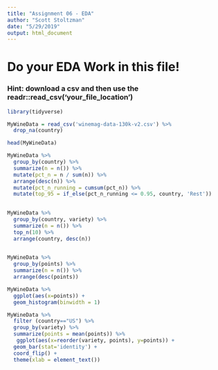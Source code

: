 ```yaml
---
title: "Assignment 06 - EDA"
author: "Scott Stoltzman"
date: "5/29/2019"
output: html_document
---
```



# Do your EDA Work in this file!

### Hint: download a csv and then use the readr::read_csv('your_file_location')
```r
library(tidyverse)
```
```r
MyWineData = read_csv('winemag-data-130k-v2.csv') %>%
  drop_na(country)
```


```r
head(MyWineData)
```

```r
MyWineData %>%
  group_by(country) %>%
  summarize(n = n()) %>%
  mutate(pct_n = n / sum(n)) %>%
  arrange(desc(n)) %>%
  mutate(pct_n_running = cumsum(pct_n)) %>%
  mutate(top_95 = if_else(pct_n_running <= 0.95, country, 'Rest')) 
  
```


```r
MyWineData %>%
  group_by(country, variety) %>%
  summarize(n = n()) %>%
  top_n(10) %>%
  arrange(country, desc(n))
  
```

```r
MyWineData %>%
  group_by(points) %>%
  summarize(n = n()) %>%
  arrange(desc(points))

MyWineData %>%
  ggplot(aes(x=points)) +
  geom_histogram(binwidth = 1)

```

```r
MyWineData %>%
  filter (country=="US") %>%
  group_by(variety) %>% 
  summarize(points = mean(points)) %>%
   ggplot(aes(x=reorder(variety, points), y=points)) +
  geom_bar(stat='identity') + 
  coord_flip() + 
  theme(xlab = element_text())
```

